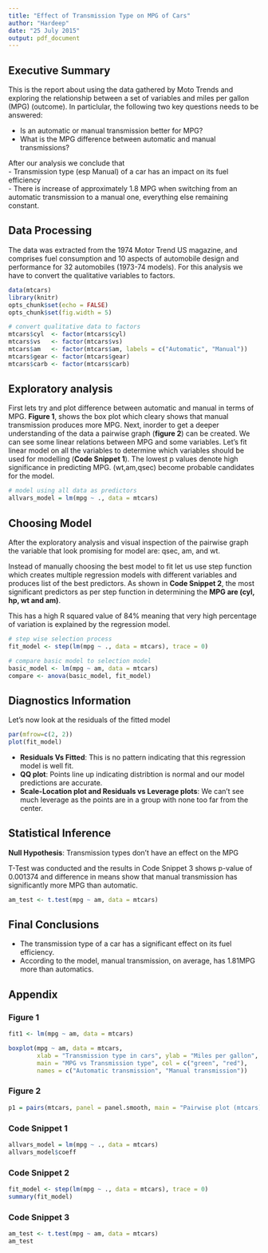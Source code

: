```yaml
---
title: "Effect of Transmission Type on MPG of Cars"
author: "Hardeep"
date: "25 July 2015"
output: pdf_document
---
```


## Executive Summary

This is the report about using the data gathered by Moto Trends and exploring the relationship between a set of variables and miles per gallon (MPG) (outcome). In particlular, the following two key questions needs to be answered:

- Is an automatic or manual transmission better for MPG?  
- What is the MPG difference between automatic and manual transmissions?  

After our analysis we conclude that  
- Transmission type (esp Manual) of a car has an impact on its fuel efficiency  
- There is increase of approximately 1.8 MPG when switching from an automatic transmission to a manual one, everything else remaining constant.

## Data Processing

The data was extracted from the 1974 Motor Trend US magazine, and comprises fuel consumption and 10 aspects of automobile design and performance for 32 automobiles (1973-74 models). For this analysis we have to convert the qualitative variables to factors. 

```r
data(mtcars)
library(knitr)
opts_chunk$set(echo = FALSE)
opts_chunk$set(fig.width = 5)
```


```r
# convert qualitative data to factors
mtcars$cyl  <- factor(mtcars$cyl)
mtcars$vs   <- factor(mtcars$vs)
mtcars$am   <- factor(mtcars$am, labels = c("Automatic", "Manual"))
mtcars$gear <- factor(mtcars$gear)
mtcars$carb <- factor(mtcars$carb)
```


## Exploratory analysis

First lets try and plot difference between automatic and manual in terms of MPG. **Figure 1**, shows the box plot which cleary shows that manual transmission produces more MPG. Next, inorder to get a deeper understanding of the data a pairwise graph (**figure 2**) can be created. We can see some linear relations between MPG and some variables. Let's fit linear model on all the variables to determine which variables should be used for modelling (**Code Snippet 1**). The lowest p values denote high significance in predicting MPG. (wt,am,qsec) become probable candidates for the model.

```r
# model using all data as predictors
allvars_model = lm(mpg ~ ., data = mtcars)
```

## Choosing Model

After the exploratory analysis and visual inspection of the pairwise graph the variable that look promising for model are: qsec, am, and wt. 

Instead of manually choosing the best model to fit let us use step function which creates multiple regression models with different variables and produces list of the best predictors. As shown in **Code Snippet 2**, the most significant predictors as per step function in determining the **MPG are (cyl, hp, wt and am)**. 

This has a high R squared value of 84% meaning that very high percentage of variation is explained by the regression model. 

```r
# step wise selection process
fit_model <- step(lm(mpg ~ ., data = mtcars), trace = 0)
```

```r
# compare basic model to selection model
basic_model <- lm(mpg ~ am, data = mtcars)
compare <- anova(basic_model, fit_model)
```

## Diagnostics Information

Let's now look at the residuals of the fitted model

```r
par(mfrow=c(2, 2))
plot(fit_model)
```

- **Residuals Vs Fitted**: This is no pattern indicating that this regression model is well fit.  
- **QQ plot**: Points line up indicating distribtion is normal and our model predictions are accurate.  
- **Scale-Location plot and Residuals vs Leverage plots**: We can't see much leverage as the points are in a group with none too far from the center.

## Statistical Inference

**Null Hypothesis**: Transmission types don't have an effect on the MPG  

T-Test was conducted and the results in Code Snippet 3 shows p-value of 0.001374 and difference in  means show that manual transmission has significantly more MPG than automatic. 

```r
am_test <- t.test(mpg ~ am, data = mtcars)
```

## Final Conclusions

- The transmission type of a car has a significant effect on its fuel efficiency.   
- According to the model, manual transmission, on average, has 1.81MPG more than automatics.

## Appendix

### Figure 1
```r
fit1 <- lm(mpg ~ am, data = mtcars)

boxplot(mpg ~ am, data = mtcars,
        xlab = "Transmission type in cars", ylab = "Miles per gallon",
        main = "MPG vs Transmission type", col = c("green", "red"), 
        names = c("Automatic transmission", "Manual transmission"))
```

### Figure 2
```r
p1 = pairs(mtcars, panel = panel.smooth, main = "Pairwise plot (mtcars)")
```

### Code Snippet 1
```r
allvars_model = lm(mpg ~ ., data = mtcars)
allvars_model$coeff
```

### Code Snippet 2
```r
fit_model <- step(lm(mpg ~ ., data = mtcars), trace = 0)
summary(fit_model)
```


### Code Snippet 3
```r
am_test <- t.test(mpg ~ am, data = mtcars)
am_test
```